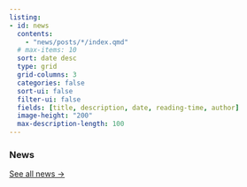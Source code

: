 ```yaml
---
listing:
- id: news
  contents:
    - "news/posts/*/index.qmd"
  # max-items: 10
  sort: date desc
  type: grid
  grid-columns: 3
  categories: false
  sort-ui: false
  filter-ui: false
  fields: [title, description, date, reading-time, author]
  image-height: "200"
  max-description-length: 100
---
```


### News

::: {#news}
:::

[See all news &rarr;](news/)

```{=html}
<style>
/* hide default Quarto grid once JS enhancement is active */
#listing-news.enhanced-carousel .list.grid.quarto-listing-cols-3 {
  display: none !important;
}

#carousel-container {
  width: 100%;
  overflow: hidden;
  position: relative;
}

#carousel-container:focus {
  outline: 2px solid #007acc;
  outline-offset: 4px;
}

#carousel-track {
  display: flex;
  align-items: stretch;
  transition: transform 0.7s cubic-bezier(0.25, 1, 0.5, 1);
  will-change: transform;
}

#carousel-track>.g-col-1 {
  flex: 0 0 33.3333%;
  padding: 1rem;
  box-sizing: border-box;
  display: block !important;
  min-width: 0;
}

@media (max-width: 1024px) and (min-width: 769px) {
  #carousel-track>.g-col-1 {
    flex: 0 0 50%;
  }
}

@media (max-width: 768px) {
  #carousel-track>.g-col-1 {
    flex: 0 0 100%;
  }
}

.quarto-listing {
  padding-bottom: 0 !important;
}

#carousel-track>.g-col-1 .card.news-item {
  overflow: hidden;
  display: flex;
  flex-direction: column;
}

#carousel-track>.g-col-1 .card-body {
  flex-grow: 1;
  overflow: hidden;
  display: flex;
  flex-direction: column;
}

#carousel-track>.g-col-1 .card-img-top {
  max-height: 150px;
  object-fit: cover;
}

#carousel-track .listing-title {
  white-space: nowrap;
  overflow: hidden;
  text-overflow: ellipsis;
}

#carousel-track .listing-description {
  display: -webkit-box;
  -webkit-box-orient: vertical;
  -webkit-line-clamp: 2;
  line-clamp: 2;
  overflow: hidden;
  text-overflow: ellipsis;
}

#carousel-track .card-attribution {
  margin-top: auto;
  padding-top: 1rem;
  display: flex;
  align-items: flex-end;
  gap: 1em;
}

#carousel-track .listing-author {
  white-space: nowrap;
  overflow: hidden;
  text-overflow: ellipsis;
  min-width: 0;
}

#carousel-track .listing-date {
  white-space: nowrap;
  flex-shrink: 0;
}

/* Carousel Buttons */
.carousel-button {
  position: absolute;
  top: 50%;
  transform: translateY(-50%);
  background: transparent;
  color: #999;
  border: none;
  border-radius: 50%;
  width: 3rem;
  height: 3rem;
  margin: 0 0.75rem;
  font-size: 1.5rem;
  font-weight: bold;
  cursor: pointer;
  z-index: 10;
  opacity: 0;
  transition: all 0.2s ease-in-out;
  display: flex;
  align-items: center;
  justify-content: center;
}

#carousel-container:hover .carousel-button,
#carousel-container:focus-within .carousel-button {
  opacity: 1;
}

.carousel-button.prev {
  left: 0;
}

.carousel-button.next {
  right: 0;
}

.carousel-button:hover,
.carousel-button:focus {
  background: rgba(0, 0, 0, 0.05);
  color: #000;
  outline: none;
}
</style>

<script>
  // The script block remains the same as the previous version.
  document.addEventListener('DOMContentLoaded', function () {
    const listing = document.getElementById('listing-news');
    if (!listing) return;

    const originalItems = Array.from(
      listing.querySelectorAll('.list.grid.quarto-listing-cols-3 > .g-col-1')
    );
    const N_original = originalItems.length;

    let itemsPerView = getItemsPerView();

    if (N_original <= itemsPerView) {
        listing.classList.remove('enhanced-carousel');
        return;
    }

    listing.classList.add('enhanced-carousel');

    const carouselContainer = document.createElement('div');
    carouselContainer.id = 'carousel-container';
    carouselContainer.setAttribute('tabindex', '0');
    
    const carouselTrack = document.createElement('div');
    carouselTrack.id = 'carousel-track';

    const prevButton = document.createElement('button');
    prevButton.className = 'carousel-button prev';
    prevButton.setAttribute('aria-label', 'Previous slide');
    prevButton.innerHTML = '&#10094;';

    const nextButton = document.createElement('button');
    nextButton.className = 'carousel-button next';
    nextButton.setAttribute('aria-label', 'Next slide');
    nextButton.innerHTML = '&#10095;';

    carouselContainer.append(carouselTrack, prevButton, nextButton);
    listing.parentNode.insertBefore(carouselContainer, listing.nextSibling);

    const postClones = [];
    for (let i = 0; i < itemsPerView; i++) {
        const clone = originalItems[i % N_original].cloneNode(true);
        clone.classList.add('clone');
        postClones.push(clone);
    }
    const preClones = [];
    for (let i = N_original - itemsPerView; i < N_original; i++) {
        const clone = originalItems[i].cloneNode(true);
        clone.classList.add('clone');
        preClones.push(clone);
    }

    carouselTrack.append(...preClones, ...originalItems, ...postClones);
    
    const allItems = carouselTrack.querySelectorAll('.g-col-1');
    allItems.forEach(item => {
        const titleElement = item.querySelector('.listing-title');
        if (titleElement) {
            titleElement.setAttribute('title', titleElement.textContent.trim());
        }
    });

    let currentIndex = itemsPerView;
    let shiftPercent = 100 / itemsPerView;
    const transitionDuration = 700;
    const displayDuration = 3000;
    let intervalId;

    function moveTo(index, withAnimation = true) {
        carouselTrack.style.transition = withAnimation
            ? `transform ${transitionDuration / 1000}s cubic-bezier(0.25, 1, 0.5, 1)`
            : 'none';
        currentIndex = index;
        carouselTrack.style.transform = `translateX(-${currentIndex * shiftPercent}%)`;
    }

    moveTo(currentIndex, false);

    function nextSlide() {
        moveTo(currentIndex + 1);
    }

    function prevSlide() {
        moveTo(currentIndex - 1);
    }
    
    function startAutoplay() {
        clearInterval(intervalId);
        intervalId = setInterval(nextSlide, displayDuration);
    }
    
    function stopAutoplay() {
        clearInterval(intervalId);
    }

    nextButton.addEventListener('click', () => { stopAutoplay(); nextSlide(); });
    prevButton.addEventListener('click', () => { stopAutoplay(); prevSlide(); });

    carouselTrack.addEventListener('transitionend', () => {
        if (currentIndex >= N_original + itemsPerView) {
            moveTo(itemsPerView + (currentIndex - N_original - itemsPerView), false);
        }
        if (currentIndex < itemsPerView) {
            moveTo(N_original + (currentIndex), false);
        }
    });

    ['mouseenter', 'focusin'].forEach(e => carouselContainer.addEventListener(e, stopAutoplay));
    ['mouseleave', 'focusout'].forEach(e => carouselContainer.addEventListener(e, startAutoplay));
    document.addEventListener('visibilitychange', () => document.hidden ? stopAutoplay() : startAutoplay());

    function getItemsPerView() {
      const width = window.innerWidth;
      if (width <= 768) return 1;
      if (width > 768 && width <= 1024) return 2;
      return 3;
    }

    window.addEventListener('resize', () => {
        window.location.reload();
    });

    startAutoplay();
  });
</script>
```